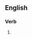 {{also|re-organising}}

==English==

===Verb===
{{head|en|present participle}}

# {{present participle of|reorganise|lang=en|nocat=1}}